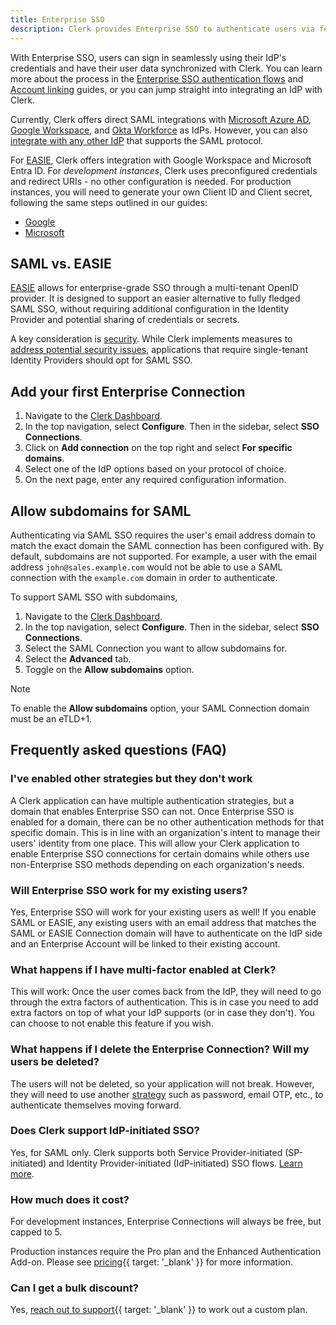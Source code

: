 ```yaml
---
title: Enterprise SSO
description: Clerk provides Enterprise SSO to authenticate users via federated Identity Providers such such as Azure AD, Okta, Google Workspace and more.
---
```


With Enterprise SSO, users can sign in seamlessly using their IdP's credentials and have their user data synchronized with Clerk. You can learn more about the process in the [Enterprise SSO authentication flows](/docs/authentication/enterprise-connections/authentication-flows) and [Account linking](/docs/authentication/enterprise-connections/account-linking) guides, or you can jump straight into integrating an IdP with Clerk.

Currently, Clerk offers direct SAML integrations with [Microsoft Azure AD](/docs/authentication/saml/azure), [Google Workspace](/docs/authentication/enterprise-connections/saml/google), and [Okta Workforce](/docs/authentication/enterprise-connections/saml/okta) as IdPs. However, you can also [integrate with any other IdP](/docs/authentication/saml/custom-provider) that supports the SAML protocol.

For [EASIE](https://easie.dev), Clerk offers integration with Google Workspace and Microsoft Entra ID. For _development instances_, Clerk uses preconfigured credentials and redirect URIs - no other configuration is needed. For production instances, you will need to generate your own Client ID and Client secret, following the same steps outlined in our guides:

- [Google](docs/authentication/social-connections/google)
- [Microsoft](docs/authentication/social-connections/azure)

## SAML vs. EASIE

[EASIE](https://easie.dev) allows for enterprise-grade SSO through a multi-tenant OpenID provider. It is designed to support an easier alternative to fully fledged SAML SSO, without requiring additional configuration in the Identity Provider and potential sharing of credentials or secrets.

A key consideration is [security](https://easie.dev#security). While Clerk implements measures to [address potential security issues](https://easie.dev/#mitigating-tenant-crossover-vulnerabilities), applications that require single-tenant Identity Providers should opt for SAML SSO.

## Add your first Enterprise Connection

1. Navigate to the [Clerk Dashboard](https://dashboard.clerk.com/last-active?path=user-authentication/sso-connections).
1. In the top navigation, select **Configure**. Then in the sidebar, select **SSO Connections**.
1. Click on **Add connection** on the top right and select **For specific domains**.
1. Select one of the IdP options based on your protocol of choice.
1. On the next page, enter any required configuration information.

## Allow subdomains for SAML

Authenticating via SAML SSO requires the user's email address domain to match the exact domain the SAML connection has been configured with. By default, subdomains are not supported. For example, a user with the email address `john@sales.example.com` would not be able to use a SAML connection with the `example.com` domain in order to authenticate.

To support SAML SSO with subdomains,

1. Navigate to the [Clerk Dashboard](https://dashboard.clerk.com/last-active?path=user-authentication/sso-connections).
1. In the top navigation, select **Configure**. Then in the sidebar, select **SSO Connections**.
1. Select the SAML Connection you want to allow subdomains for.
1. Select the **Advanced** tab.
1. Toggle on the **Allow subdomains** option.

> [!NOTE]
> To enable the **Allow subdomains** option, your SAML Connection domain must be an eTLD+1.

## Frequently asked questions (FAQ)

### I've enabled other strategies but they don't work

A Clerk application can have multiple authentication strategies, but a domain that enables Enterprise SSO can not. Once Enterprise SSO is enabled for a domain, there can be no other authentication methods for that specific domain. This is in line with an organization's intent to manage their users' identity from one place. This will allow your Clerk application to enable Enterprise SSO connections for certain domains while others use non-Enterprise SSO methods depending on each organization's needs.

### Will Enterprise SSO work for my existing users?

Yes, Enterprise SSO will work for your existing users as well! If you enable SAML or EASIE, any existing users with an email address that matches the SAML or EASIE Connection domain will have to authenticate on the IdP side and an Enterprise Account will be linked to their existing account.

### What happens if I have multi-factor enabled at Clerk?

This will work: Once the user comes back from the IdP, they will need to go through the extra factors of authentication. This is in case you need to add extra factors on top of what your IdP supports (or in case they don't). You can choose to not enable this feature if you wish.

### What happens if I delete the Enterprise Connection? Will my users be deleted?

The users will not be deleted, so your application will not break. However, they will need to use another [strategy](/docs/authentication/configuration/sign-up-sign-in-options#authentication-strategies) such as password, email OTP, etc., to authenticate themselves moving forward.

### Does Clerk support IdP-initiated SSO?

Yes, for SAML only. Clerk supports both Service Provider-initiated (SP-initiated) and Identity Provider-initiated (IdP-initiated) SSO flows. [Learn more](/docs/authentication/saml/authentication-flows).

### How much does it cost?

For development instances, Enterprise Connections will always be free, but capped to 5.

Production instances require the Pro plan and the Enhanced Authentication Add-on. Please see [pricing](/pricing){{ target: '_blank' }} for more information.

### Can I get a bulk discount?

Yes, [reach out to support](/contact/support){{ target: '_blank' }} to work out a custom plan.
